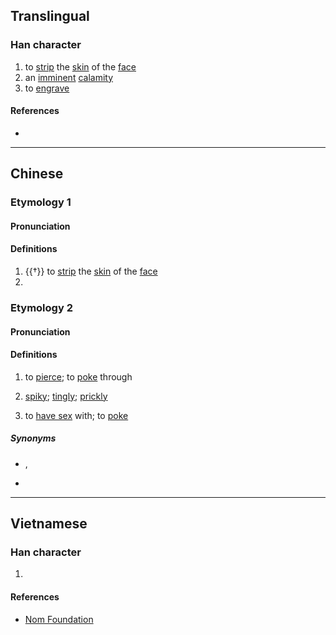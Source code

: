 {{character info/new}}
==Translingual==

===Han character===
{{Han char|rn=18|rad=刀|as=06|sn=8|four=|canj=GRLN|ids=⿰吉刂}}

# to [[strip]] the [[skin]] of the [[face]]
# an [[imminent]] [[calamity]]
# to [[engrave]]

====References====
* {{Han ref|kx=0139.180|hdz=10332.130|uh=34E4|ud=13540}}

----

==Chinese==

===Etymology 1===
{{zh-forms}}

====Pronunciation====
{{zh-pron
|m=qià
|c=kit3
|mc=y
|cat=v
}}

====Definitions====
{{zh-hanzi}}

# {{†}} to [[strip]] the [[skin]] of the [[face]]
# {{zh-alt-form|㓞}}

===Etymology 2===
{{zh-forms|alt=拮}}

====Pronunciation====
{{zh-pron
|c=gat1
|cat=v,a
}}

====Definitions====
{{zh-hanzi}}

# {{lb|zh|Cantonese}} to [[pierce]]; to [[poke]] through
# {{lb|zh|Cantonese}} [[spiky]]; [[tingly]]; [[prickly]]
# {{lb|zh|Cantonese|slang|figurative|of a man}} to [[have sex]] with; to [[poke]]

=====Synonyms=====
* {{zh-l|刺}}, {{zh-l|戳}}
* {{q|Cantonese}} {{zh-l|篤|tr=duk1}}

----

==Vietnamese==

===Han character===
{{vi-hantu|[[cắt]]|rs=刀06}}

# {{rfdef|vi|sort=刀06}}

====References====
* [http://nomfoundation.org/common/nom_details.php?codepoint=34e4 Nom Foundation]